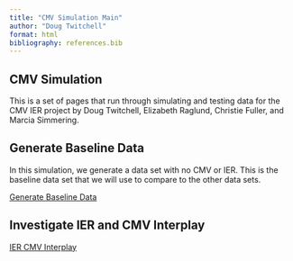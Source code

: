```yaml
---
title: "CMV Simulation Main"
author: "Doug Twitchell"
format: html
bibliography: references.bib
---
```


## CMV Simulation

This is a set of pages that run through simulating and testing data for the CMV IER project by Doug Twitchell, Elizabeth Raglund, Christie Fuller, and Marcia Simmering.

## Generate Baseline Data

In this simulation, we generate a data set with no CMV or IER. This is the baseline data set that we will use to compare to the other data sets.

[Generate Baseline Data](GenerateBaselineData.qmd)

## Investigate IER and CMV Interplay

[IER CMV Interplay](IER-CMVInterplay.qmd)
